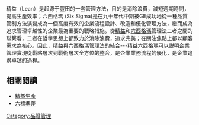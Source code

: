 {{unreferenced|time=2014-08-23T02:41:11+00:00}}
精益（Lean）是起源于豐田的一套管理方法，目的是消除浪費，減短週期時間，提高生產效率；六西格瑪 (Six Sigma)是在九十年代中期被GE成功地從一種品質管制方法演變成為一個高度有效的企業流程設計、改造和優化管理方法，繼而成為追求管理卓越性的企業最為重要的戰略措施。從[[精益生產|精益]]和[[六西格瑪|六西格瑪]]管理法二者之間的聯繫看，二者在哲學思想上都致力於消除浪費，追求完美；在關注焦點上都以顧客需求為核心。因此，精益與六西格瑪管理法的結合---精益六西格瑪可以説明企業管理實現從戰略層次到戰術層次全方位的整合，是企業業務流程的優化，是企業追求卓越的過程。

== 相關閱讀 ==

* [[精益生產|精益生產]]
* [[六標準差|六標準差]]

[[Category:品質管理|Category:品質管理]]